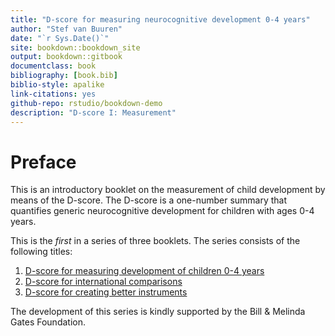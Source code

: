 --- 
title: "D-score for measuring neurocognitive development 0-4 years"
author: "Stef van Buuren"
date: "`r Sys.Date()`"
site: bookdown::bookdown_site
output: bookdown::gitbook
documentclass: book
bibliography: [book.bib]
biblio-style: apalike
link-citations: yes
github-repo: rstudio/bookdown-demo
description: "D-score I: Measurement"
---

# Preface {-}

This is an introductory booklet on the measurement of child development 
by means of the D-score. The D-score is a one-number summary that 
quantifies generic neurocognitive development for 
children with ages 0-4 years.

This is the *first* in a series of three booklets. The series consists 
of the following titles:

1. [D-score for measuring development of children 0-4 years](https://stefvanbuuren.github.io/dbook1/)
2. [D-score for international comparisons](https://stefvanbuuren.github.io/dbook2/)
3. [D-score for creating better instruments](https://stefvanbuuren.github.io/dbook3/)

The development of this series is kindly supported by the 
Bill & Melinda Gates Foundation.
